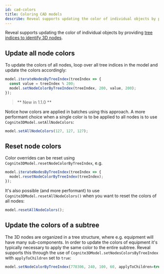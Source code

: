 ```yaml
---
id: cad-colors
title: Coloring CAD models
describe: Reveal supports updating the color of individual objects by providing tree indices to identify 3D nodes.
---
```



Reveal supports updating the color of individual objects by providing [tree indices to identify 3D nodes](../concepts.md).

<DemoWrapper name="Cognite3DViewerDemo" />

## Update all node colors

To update the colors of all nodes, loop over all tree indices in the model and update the colors
accordingly:

```jsx runnable
model.iterateNodesByTreeIndex(treeIndex => {
  const value = treeIndex % 200;
  model.setNodeColorByTreeIndex(treeIndex, 200, value, 200);
});
```

> ** New in 1.1.0 **

Notice how colors are applied in batches using this approach. A more performant choice when a single color is 
to be applied to all nodes is to use `Cognite3DModel.setAllNodeColors`:

```jsx runnable
model.setAllNodeColors(127, 127, 127);
```

## Reset node colors

Color overrides can be reset using `Cognite3DModel.resetNodeColorByTreeIndex`, e.g.

```jsx runnable
model.iterateNodesByTreeIndex(treeIndex => {
  model.resetNodeColorByTreeIndex(treeIndex);
});
```

It's also possible (and more performant) to use `Cognite3DModel.resetAllNodeColors()` when
you want to reset the colors of all nodes:

```jsx runnable
model.resetAllNodeColors();
```

## Update the colors of a subtree

The 3D nodes are organized in a tree structure, where e.g. equipment will have many sub-components. In
order to update the colors of equipment it's typically necessary to apply the same color to the entire
subtree. Reveal supports this through the use of `Cognite3DModel.setNodesColorsByTreeIndex` with `applyToChildren`
set to `true`:

```jsx runnable
model.setNodeColorByTreeIndex(778306, 240, 100, 60, applyToChildren=true);
```
